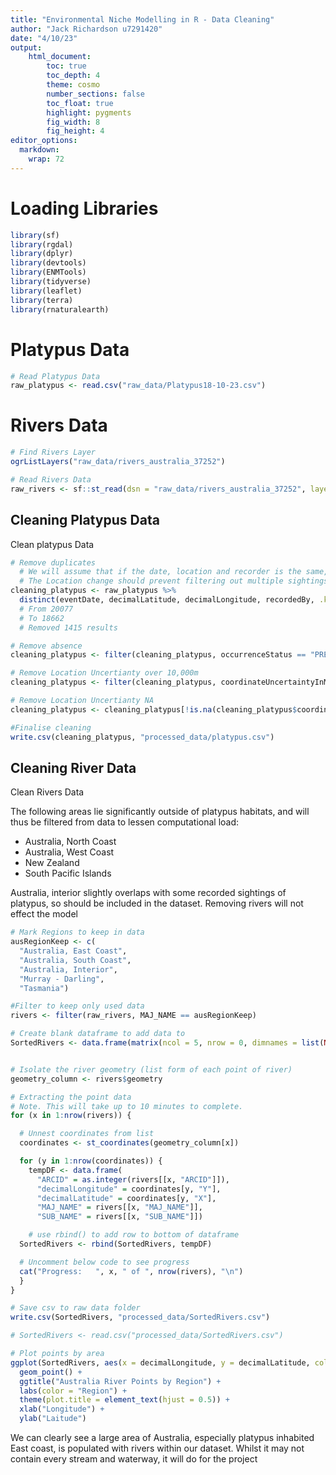 ```yaml
---
title: "Environmental Niche Modelling in R - Data Cleaning"
author: "Jack Richardson u7291420"
date: "4/10/23"
output:  
    html_document:
        toc: true
        toc_depth: 4
        theme: cosmo
        number_sections: false
        toc_float: true
        highlight: pygments
        fig_width: 8
        fig_height: 4
editor_options: 
  markdown: 
    wrap: 72
---
```

# Loading Libraries
```r
library(sf)
library(rgdal)
library(dplyr)
library(devtools)
library(ENMTools)
library(tidyverse)
library(leaflet)
library(terra)
library(rnaturalearth)
```

# Platypus Data

```r
# Read Platypus Data
raw_platypus <- read.csv("raw_data/Platypus18-10-23.csv")
```

# Rivers Data

```r
# Find Rivers Layer
ogrListLayers("raw_data/rivers_australia_37252")

# Read Rivers Data
raw_rivers <- sf::st_read(dsn = "raw_data/rivers_australia_37252", layer = "rivers_australia_37252")
```

## Cleaning Platypus Data
Clean platypus Data
```r
# Remove duplicates
  # We will assume that if the date, location and recorder is the same, then the result is a duplicate
  # The Location change should prevent filtering out multiple sightings in one day
cleaning_platypus <- raw_platypus %>%
  distinct(eventDate, decimalLatitude, decimalLongitude, recordedBy, .keep_all = TRUE)
  # From 20077
  # To 18662
  # Removed 1415 results

# Remove absence
cleaning_platypus <- filter(cleaning_platypus, occurrenceStatus == "PRESENT")

# Remove Location Uncertianty over 10,000m
cleaning_platypus <- filter(cleaning_platypus, coordinateUncertaintyInMeters <= 10000)

# Remove Location Uncertianty NA
cleaning_platypus <- cleaning_platypus[!is.na(cleaning_platypus$coordinateUncertaintyInMeters), ]

#Finalise cleaning
write.csv(cleaning_platypus, "processed_data/platypus.csv")
```

## Cleaning River Data
Clean Rivers Data

The following areas lie significantly outside of platypus habitats, and will thus be filtered from data to lessen computational load:

- Australia, North Coast
- Australia, West Coast
- New Zealand
- South Pacific Islands

Australia, interior slightly overlaps with some recorded sightings of platypus, so should be included in the dataset. Removing rivers will not effect the model

```r
# Mark Regions to keep in data
ausRegionKeep <- c(
  "Australia, East Coast", 
  "Australia, South Coast",
  "Australia, Interior", 
  "Murray - Darling", 
  "Tasmania")

#Filter to keep only used data
rivers <- filter(raw_rivers, MAJ_NAME == ausRegionKeep)

# Create blank dataframe to add data to
SortedRivers <- data.frame(matrix(ncol = 5, nrow = 0, dimnames = list(NULL, c("ARCID", "decimalLongitude", "decimalLatitude", "MAJ_NAME", "SUB_NAME"))))


# Isolate the river geometry (list form of each point of river)
geometry_column <- rivers$geometry

# Extracting the point data
# Note. This will take up to 10 minutes to complete.
for (x in 1:nrow(rivers)) {

  # Unnest coordinates from list
  coordinates <- st_coordinates(geometry_column[x])

  for (y in 1:nrow(coordinates)) {
    tempDF <- data.frame(
      "ARCID" = as.integer(rivers[[x, "ARCID"]]),
      "decimalLongitude" = coordinates[y, "Y"],
      "decimalLatitude" = coordinates[y, "X"],
      "MAJ_NAME" = rivers[[x, "MAJ_NAME"]],
      "SUB_NAME" = rivers[[x, "SUB_NAME"]])

    # use rbind() to add row to bottom of dataframe
  SortedRivers <- rbind(SortedRivers, tempDF)

  # Uncomment below code to see progress
  cat("Progress:   ", x, " of ", nrow(rivers), "\n")
  }
}

# Save csv to raw data folder
write.csv(SortedRivers, "processed_data/SortedRivers.csv")

# SortedRivers <- read.csv("processed_data/SortedRivers.csv")

# Plot points by area
ggplot(SortedRivers, aes(x = decimalLongitude, y = decimalLatitude, colour = MAJ_NAME)) +
  geom_point() +
  ggtitle("Australia River Points by Region") +
  labs(color = "Region") +
  theme(plot.title = element_text(hjust = 0.5)) +
  xlab("Longitude") +
  ylab("Laitude")
```

We can clearly see a large area of Australia, especially platypus inhabited East coast, is populated with rivers within our dataset. Whilst it may not contain every stream and waterway, it will do for the project